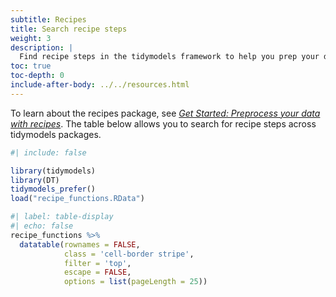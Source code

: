 ```yaml
---
subtitle: Recipes
title: Search recipe steps
weight: 3
description: | 
  Find recipe steps in the tidymodels framework to help you prep your data for modeling.
toc: true
toc-depth: 0
include-after-body: ../../resources.html
---
```



To learn about the recipes package, see [*Get Started: Preprocess your data with recipes*](/start/recipes/). The table below allows you to search for recipe steps across tidymodels packages.


```r
#| include: false

library(tidymodels)
library(DT)
tidymodels_prefer()
load("recipe_functions.RData")
```

```r
#| label: table-display
#| echo: false
recipe_functions %>% 
  datatable(rownames = FALSE,
            class = 'cell-border stripe',
            filter = 'top',
            escape = FALSE,
            options = list(pageLength = 25))
```
